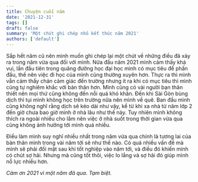 ```yaml
---
title: Chuyện cuối năm
date: '2021-12-31'
tags: []
draft: false
summary: 'Một chút ghi chép nhỏ kết thúc năm 2021'
authors: ['default']
---
```


Sắp hết năm cũ nên mình muốn ghi chép lại một chút về những điều đã xảy ra trong năm vừa qua đối với mình. 
Nửa đầu năm 2021 mình cảm thấy khá vui, lần đầu tiên trong quãng đường học đại học mình có mục tiêu để phấn đấu, thế nên việc đi học của mình cũng thường xuyên hơn. 
Thực ra thì mình vẫn cảm thấy chán cảm giác đến trường nhưng ít ra khi có mục tiêu thì mình cũng tự nghiêm khắc với 
bản thân hơn. Mình cũng có vài người bạn thân thiết nên mọi thứ cũng không đến nỗi quá khó khăn. Đến khi Sài Gòn bùng 
dịch thì tụi mình không học trên trường nữa nên mình về quê. Ban đầu mình cũng không nghĩ rằng dịch sẽ kéo dài như vậy, 
kể từ khi xa nhà từ năm lớp 2 đến giờ chưa bao giờ mình ở nhà lâu như thế này. Tuy nhiên mình không thích ra ngoài nhiều 
cho lắm nên việc ở nhà suốt trong thời gian vừa qua cũng không ảnh hưởng tới mình quá nhiều. 

Điều làm mình suy nghĩ nhiều 
nhất trong năm vừa qua chính là tương lai của bản thân mình trong vài năm tới sẽ như thế nào. Có quá nhiều vấn đề mà mình 
sẽ phải đối mặt sau khi tốt nghiệp vào năm tới, và điều đó khiến mình có chút sợ hãi. Nhưng mà cũng tốt thôi, 
việc lo lắng và sợ hãi đó giúp mình nỗ lực nhiều hơn. 

*Cảm ơn 2021 vì một năm đã qua. Tạm biệt.*
